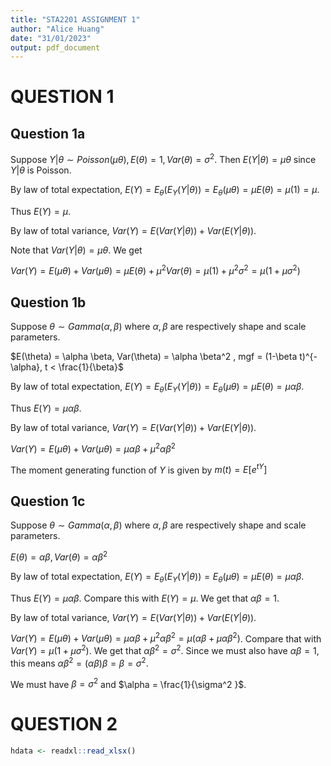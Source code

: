 ```yaml
---
title: "STA2201 ASSIGNMENT 1"
author: "Alice Huang"
date: "31/01/2023"
output: pdf_document
---
```


# QUESTION 1

## Question 1a

Suppose $Y|\theta \sim Poisson(\mu \theta), E(\theta) = 1, Var(\theta) = \sigma^2$. Then $E(Y|\theta) = \mu \theta$ since $Y|\theta$ is Poisson.

By law of total expectation, $E(Y) = E_{\theta}(E_{Y}(Y|\theta)) = E_{\theta}(\mu \theta) = \mu E(\theta) = \mu(1) = \mu$.

Thus $E(Y) = \mu$.

By law of total variance, $Var(Y) = E(Var(Y|\theta)) + Var(E(Y|\theta))$. 

Note that $Var(Y|\theta) = \mu \theta$. We get

$Var(Y) = E(\mu \theta) + Var(\mu \theta) = \mu E(\theta) + \mu^2 Var(\theta) = \mu(1) + \mu^2 \sigma^2 = \mu(1+\mu \sigma^2 )$

## Question 1b

Suppose $\theta \sim Gamma(\alpha, \beta)$ where $\alpha, \beta$ are respectively shape and scale parameters.

$E(\theta) = \alpha \beta, Var(\theta) = \alpha \beta^2 , mgf = (1-\beta t)^{-\alpha}, t < \frac{1}{\beta}$

By law of total expectation, $E(Y) = E_{\theta}(E_{Y}(Y|\theta)) = E_{\theta}(\mu \theta) = \mu E(\theta) = \mu\alpha\beta$.

Thus $E(Y) = \mu\alpha\beta$.

By law of total variance, $Var(Y) = E(Var(Y|\theta)) + Var(E(Y|\theta))$. 

$Var(Y) = E(\mu \theta) + Var(\mu \theta) = \mu \alpha \beta + \mu^2 \alpha \beta^2$

The moment generating function of $Y$ is given by $m(t) = E[e^{tY}]$

## Question 1c

Suppose $\theta \sim Gamma(\alpha, \beta)$ where $\alpha, \beta$ are respectively shape and scale parameters.

$E(\theta) = \alpha \beta, Var(\theta) = \alpha \beta^2$

By law of total expectation, $E(Y) = E_{\theta}(E_{Y}(Y|\theta)) = E_{\theta}(\mu \theta) = \mu E(\theta) = \mu\alpha\beta$.

Thus $E(Y) = \mu\alpha\beta$. Compare this with $E(Y) = \mu$. We get that $\alpha \beta = 1$.

By law of total variance, $Var(Y) = E(Var(Y|\theta)) + Var(E(Y|\theta))$. 

$Var(Y) = E(\mu \theta) + Var(\mu \theta) = \mu \alpha \beta + \mu^2 \alpha \beta^2 = \mu(\alpha \beta + \mu\alpha \beta^2 )$. Compare that with $Var(Y) = \mu(1+\mu\sigma^2)$. We get that $\alpha \beta^2 = \sigma^2$. Since we must also have $\alpha \beta = 1$, this means $\alpha \beta^2 = (\alpha \beta) \beta = \beta = \sigma^2$. 

We must have $\beta = \sigma^2$ and $\alpha = \frac{1}{\sigma^2 }$.


# QUESTION 2

```r
hdata <- readxl::read_xlsx()
```

